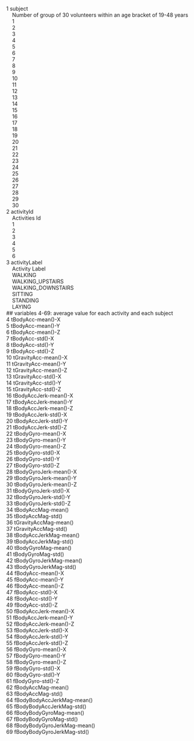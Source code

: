 1 subject  
&nbsp;&nbsp;&nbsp;&nbsp;Number of group of 30 volunteers within an age bracket of 19-48 years  
&nbsp;&nbsp;&nbsp;&nbsp;1  
&nbsp;&nbsp;&nbsp;&nbsp;2  
&nbsp;&nbsp;&nbsp;&nbsp;3  
&nbsp;&nbsp;&nbsp;&nbsp;4  
&nbsp;&nbsp;&nbsp;&nbsp;5  
&nbsp;&nbsp;&nbsp;&nbsp;6  
&nbsp;&nbsp;&nbsp;&nbsp;7  
&nbsp;&nbsp;&nbsp;&nbsp;8  
&nbsp;&nbsp;&nbsp;&nbsp;9  
&nbsp;&nbsp;&nbsp;&nbsp;10  
&nbsp;&nbsp;&nbsp;&nbsp;11  
&nbsp;&nbsp;&nbsp;&nbsp;12  
&nbsp;&nbsp;&nbsp;&nbsp;13  
&nbsp;&nbsp;&nbsp;&nbsp;14  
&nbsp;&nbsp;&nbsp;&nbsp;15  
&nbsp;&nbsp;&nbsp;&nbsp;16  
&nbsp;&nbsp;&nbsp;&nbsp;17  
&nbsp;&nbsp;&nbsp;&nbsp;18  
&nbsp;&nbsp;&nbsp;&nbsp;19  
&nbsp;&nbsp;&nbsp;&nbsp;20  
&nbsp;&nbsp;&nbsp;&nbsp;21  
&nbsp;&nbsp;&nbsp;&nbsp;22  
&nbsp;&nbsp;&nbsp;&nbsp;23  
&nbsp;&nbsp;&nbsp;&nbsp;24  
&nbsp;&nbsp;&nbsp;&nbsp;25  
&nbsp;&nbsp;&nbsp;&nbsp;26  
&nbsp;&nbsp;&nbsp;&nbsp;27  
&nbsp;&nbsp;&nbsp;&nbsp;28  
&nbsp;&nbsp;&nbsp;&nbsp;29  
&nbsp;&nbsp;&nbsp;&nbsp;30  
2 activityId  
&nbsp;&nbsp;&nbsp;&nbsp;Activities Id  
&nbsp;&nbsp;&nbsp;&nbsp;1  
&nbsp;&nbsp;&nbsp;&nbsp;2  
&nbsp;&nbsp;&nbsp;&nbsp;3  
&nbsp;&nbsp;&nbsp;&nbsp;4  
&nbsp;&nbsp;&nbsp;&nbsp;5  
&nbsp;&nbsp;&nbsp;&nbsp;6  
3 activityLabel  
&nbsp;&nbsp;&nbsp;&nbsp;Activity Label  
&nbsp;&nbsp;&nbsp;&nbsp;WALKING  
&nbsp;&nbsp;&nbsp;&nbsp;WALKING_UPSTAIRS  
&nbsp;&nbsp;&nbsp;&nbsp;WALKING_DOWNSTAIRS  
&nbsp;&nbsp;&nbsp;&nbsp;SITTING  
&nbsp;&nbsp;&nbsp;&nbsp;STANDING  
&nbsp;&nbsp;&nbsp;&nbsp;LAYING  
## variables 4-69: average value for each activity and each subject  
4 tBodyAcc-mean()-X  
5 tBodyAcc-mean()-Y  
6 tBodyAcc-mean()-Z  
7 tBodyAcc-std()-X  
8 tBodyAcc-std()-Y  
9 tBodyAcc-std()-Z  
10 tGravityAcc-mean()-X  
11 tGravityAcc-mean()-Y  
12 tGravityAcc-mean()-Z  
13 tGravityAcc-std()-X  
14 tGravityAcc-std()-Y  
15 tGravityAcc-std()-Z  
16 tBodyAccJerk-mean()-X  
17 tBodyAccJerk-mean()-Y  
18 tBodyAccJerk-mean()-Z  
19 tBodyAccJerk-std()-X  
20 tBodyAccJerk-std()-Y  
21 tBodyAccJerk-std()-Z  
22 tBodyGyro-mean()-X  
23 tBodyGyro-mean()-Y  
24 tBodyGyro-mean()-Z  
25 tBodyGyro-std()-X  
26 tBodyGyro-std()-Y  
27 tBodyGyro-std()-Z  
28 tBodyGyroJerk-mean()-X  
29 tBodyGyroJerk-mean()-Y  
30 tBodyGyroJerk-mean()-Z  
31 tBodyGyroJerk-std()-X  
32 tBodyGyroJerk-std()-Y  
33 tBodyGyroJerk-std()-Z  
34 tBodyAccMag-mean()  
35 tBodyAccMag-std()  
36 tGravityAccMag-mean()  
37 tGravityAccMag-std()  
38 tBodyAccJerkMag-mean()  
39 tBodyAccJerkMag-std()  
40 tBodyGyroMag-mean()  
41 tBodyGyroMag-std()  
42 tBodyGyroJerkMag-mean()  
43 tBodyGyroJerkMag-std()  
44 fBodyAcc-mean()-X  
45 fBodyAcc-mean()-Y  
46 fBodyAcc-mean()-Z  
47 fBodyAcc-std()-X  
48 fBodyAcc-std()-Y  
49 fBodyAcc-std()-Z  
50 fBodyAccJerk-mean()-X  
51 fBodyAccJerk-mean()-Y  
52 fBodyAccJerk-mean()-Z  
53 fBodyAccJerk-std()-X  
54 fBodyAccJerk-std()-Y  
55 fBodyAccJerk-std()-Z  
56 fBodyGyro-mean()-X  
57 fBodyGyro-mean()-Y  
58 fBodyGyro-mean()-Z  
59 fBodyGyro-std()-X  
60 fBodyGyro-std()-Y  
61 fBodyGyro-std()-Z  
62 fBodyAccMag-mean()  
63 fBodyAccMag-std()  
64 fBodyBodyAccJerkMag-mean()  
65 fBodyBodyAccJerkMag-std()  
66 fBodyBodyGyroMag-mean()  
67 fBodyBodyGyroMag-std()  
68 fBodyBodyGyroJerkMag-mean()  
69 fBodyBodyGyroJerkMag-std()  